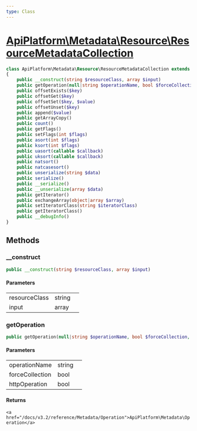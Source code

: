 ```yaml
---
type: Class
---
```


# [ApiPlatform\Metadata\Resource\ResourceMetadataCollection](/docs/v3.2/reference/Metadata/Resource/ResourceMetadataCollection)



```php
class ApiPlatform\Metadata\Resource\ResourceMetadataCollection extends ArrayObject implements Countable, Serializable, ArrayAccess, Traversable, IteratorAggregate
{
    public __construct(string $resourceClass, array $input)
    public getOperation(null|string $operationName, bool $forceCollection, bool $httpOperation): `<a href="/docs/v3.2/reference/Metadata/Operation">ApiPlatform\Metadata\Operation</a>`
    public offsetExists($key)
    public offsetGet($key)
    public offsetSet($key, $value)
    public offsetUnset($key)
    public append($value)
    public getArrayCopy()
    public count()
    public getFlags()
    public setFlags(int $flags)
    public asort(int $flags)
    public ksort(int $flags)
    public uasort(callable $callback)
    public uksort(callable $callback)
    public natsort()
    public natcasesort()
    public unserialize(string $data)
    public serialize()
    public __serialize()
    public __unserialize(array $data)
    public getIterator()
    public exchangeArray(object|array $array)
    public setIteratorClass(string $iteratorClass)
    public getIteratorClass()
    public __debugInfo()
}
```
## Methods

### __construct



```php
public __construct(string $resourceClass, array $input)
```

#### Parameters

<table><tbody>
<tr><td>resourceClass</td><td>string</td><td></td></tr><tr><td>input</td><td>array</td><td></td></tr>
</tbody>
</table>

### getOperation



```php
public getOperation(null|string $operationName, bool $forceCollection, bool $httpOperation): `<a href="/docs/v3.2/reference/Metadata/Operation">ApiPlatform\Metadata\Operation</a>`
```

#### Parameters

<table><tbody>
<tr><td>operationName</td><td>string</td><td></td></tr><tr><td>forceCollection</td><td>bool</td><td></td></tr><tr><td>httpOperation</td><td>bool</td><td></td></tr>
</tbody>
</table>

#### Returns

`<a href="/docs/v3.2/reference/Metadata/Operation">ApiPlatform\Metadata\Operation</a>`
